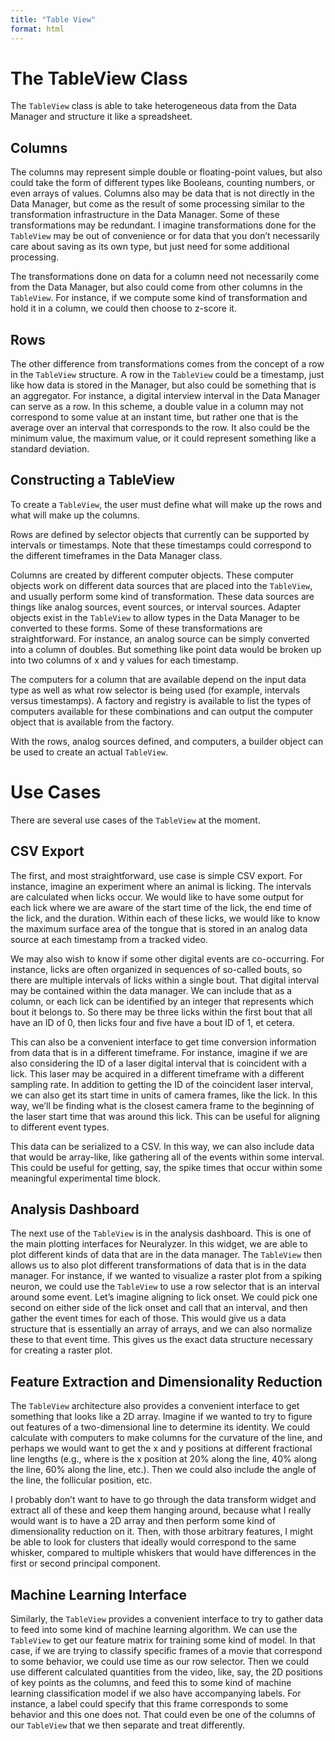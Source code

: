 ```yaml
---
title: "Table View"
format: html
---
```


# The TableView Class

The `TableView` class is able to take heterogeneous data from the Data Manager and structure it like a spreadsheet.

## Columns

The columns may represent simple double or floating-point values, but also could take the form of different types like Booleans, counting numbers, or even arrays of values. Columns also may be data that is not directly in the Data Manager, but come as the result of some processing similar to the transformation infrastructure in the Data Manager. Some of these transformations may be redundant. I imagine transformations done for the `TableView` may be out of convenience or for data that you don't necessarily care about saving as its own type, but just need for some additional processing.

The transformations done on data for a column need not necessarily come from the Data Manager, but also could come from other columns in the `TableView`. For instance, if we compute some kind of transformation and hold it in a column, we could then choose to z-score it.

## Rows

The other difference from transformations comes from the concept of a row in the `TableView` structure. A row in the `TableView` could be a timestamp, just like how data is stored in the Manager, but also could be something that is an aggregator. For instance, a digital interview interval in the Data Manager can serve as a row. In this scheme, a double value in a column may not correspond to some value at an instant time, but rather one that is the average over an interval that corresponds to the row. It also could be the minimum value, the maximum value, or it could represent something like a standard deviation.

## Constructing a TableView

To create a `TableView`, the user must define what will make up the rows and what will make up the columns.

Rows are defined by selector objects that currently can be supported by intervals or timestamps. Note that these timestamps could correspond to the different timeframes in the Data Manager class.

Columns are created by different computer objects. These computer objects work on different data sources that are placed into the `TableView`, and usually perform some kind of transformation. These data sources are things like analog sources, event sources, or interval sources. Adapter objects exist in the `TableView` to allow types in the Data Manager to be converted to these forms. Some of these transformations are straightforward. For instance, an analog source can be simply converted into a column of doubles. But something like point data would be broken up into two columns of x and y values for each timestamp.

The computers for a column that are available depend on the input data type as well as what row selector is being used (for example, intervals versus timestamps). A factory and registry is available to list the types of computers available for these combinations and can output the computer object that is available from the factory.

With the rows, analog sources defined, and computers, a builder object can be used to create an actual `TableView`.

# Use Cases

There are several use cases of the `TableView` at the moment.

## CSV Export

The first, and most straightforward, use case is simple CSV export. For instance, imagine an experiment where an animal is licking. The intervals are calculated when licks occur. We would like to have some output for each lick where we are aware of the start time of the lick, the end time of the lick, and the duration. Within each of these licks, we would like to know the maximum surface area of the tongue that is stored in an analog data source at each timestamp from a tracked video.

We may also wish to know if some other digital events are co-occurring. For instance, licks are often organized in sequences of so-called bouts, so there are multiple intervals of licks within a single bout. That digital interval may be contained within the data manager. We can include that as a column, or each lick can be identified by an integer that represents which bout it belongs to. So there may be three licks within the first bout that all have an ID of 0, then licks four and five have a bout ID of 1, et cetera.

This can also be a convenient interface to get time conversion information from data that is in a different timeframe. For instance, imagine if we are also considering the ID of a laser digital interval that is coincident with a lick. This laser may be acquired in a different timeframe with a different sampling rate. In addition to getting the ID of the coincident laser interval, we can also get its start time in units of camera frames, like the lick. In this way, we'll be finding what is the closest camera frame to the beginning of the laser start time that was around this lick. This can be useful for aligning to different event types.

This data can be serialized to a CSV. In this way, we can also include data that would be array-like, like gathering all of the events within some interval. This could be useful for getting, say, the spike times that occur within some meaningful experimental time block.

## Analysis Dashboard

The next use of the `TableView` is in the analysis dashboard. This is one of the main plotting interfaces for Neuralyzer. In this widget, we are able to plot different kinds of data that are in the data manager. The `TableView` then allows us to also plot different transformations of data that is in the data manager. For instance, if we wanted to visualize a raster plot from a spiking neuron, we could use the `TableView` to use a row selector that is an interval around some event. Let's imagine aligning to lick onset. We could pick one second on either side of the lick onset and call that an interval, and then gather the event times for each of those. This would give us a data structure that is essentially an array of arrays, and we can also normalize these to that event time. This gives us the exact data structure necessary for creating a raster plot.

## Feature Extraction and Dimensionality Reduction

The `TableView` architecture also provides a convenient interface to get something that looks like a 2D array. Imagine if we wanted to try to figure out features of a two-dimensional line to determine its identity. We could calculate with computers to make columns for the curvature of the line, and perhaps we would want to get the x and y positions at different fractional line lengths (e.g., where is the x position at 20% along the line, 40% along the line, 60% along the line, etc.). Then we could also include the angle of the line, the follicular position, etc.

I probably don't want to have to go through the data transform widget and extract all of these and keep them hanging around, because what I really would want is to have a 2D array and then perform some kind of dimensionality reduction on it. Then, with those arbitrary features, I might be able to look for clusters that ideally would correspond to the same whisker, compared to multiple whiskers that would have differences in the first or second principal component.

## Machine Learning Interface

Similarly, the `TableView` provides a convenient interface to try to gather data to feed into some kind of machine learning algorithm. We can use the `TableView` to get our feature matrix for training some kind of model. In that case, if we are trying to classify specific frames of a movie that correspond to some behavior, we could use time as our row selector. Then we could use different calculated quantities from the video, like, say, the 2D positions of key points as the columns, and feed this to some kind of machine learning classification model if we also have accompanying labels. For instance, a label could specify that this frame corresponds to some behavior and this one does not. That could even be one of the columns of our `TableView` that we then separate and treat differently.
